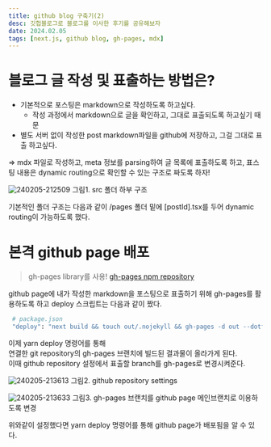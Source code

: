 ```yaml
---
title: github blog 구축기(2)
desc: 깃헙블로그로 블로그를 이사한 후기를 공유해보자
date: 2024.02.05
tags: [next.js, github blog, gh-pages, mdx]
---
```


# 블로그 글 작성 및 표출하는 방법은?

- 기본적으로 포스팅은 markdown으로 작성하도록 하고싶다.
  - 작성 과정에서 markdown으로 글을 확인하고, 그대로 표출되도록 하고싶기 때문
- 별도 서버 없이 작성한 post markdown파일을 github에 저장하고, 그걸 그대로 표출 하고싶다.

=> mdx 파일로 작성하고, meta 정보를 parsing하여 글 목록에 표출하도록 하고, 표스팅 내용은 dynamic routing으로 확인할 수 있는 구조로 짜도록 하자!

![240205-212509](/posts/2024-02-05/240205-212509.png)
그림1. src 폴더 하부 구조

기본적인 폴더 구조는 다음과 같이
/pages 폴더 밑에 [postId].tsx를 두어 dynamic routing이 가능하도록 했다.

# 본격 github page 배포

> gh-pages library를 사용!
> [gh-pages npm repository](https://www.npmjs.com/package/gh-pages)

github page에 내가 작성한 markdown을 포스팅으로 표출하기 위해
gh-pages를 활용하도록 하고 deploy 스크립트는 다음과 같이 짰다.

```bash
 # package.json
 "deploy": "next build && touch out/.nojekyll && gh-pages -d out --dotfiles",
```

이제 yarn deploy 명령어를 통해  
 연결한 git repository의 gh-pages 브랜치에 빌드된 결과물이 올라가게 된다.  
 이때 github repository 설정에서 표출할 branch를 gh-pages로 변경시켜준다.

![240205-213613](/posts/2024-02-05/240205-213613.png)
그림2. github repository settings

![240205-213633](/posts/2024-02-05/240205-213633.png)
그림3. gh-pages 브랜치를 github page 메인브랜치로 이용하도록 변경

위와같이 설정했다면
yarn deploy 명령어를 통해 github page가 배포됨을 알 수 있다.
